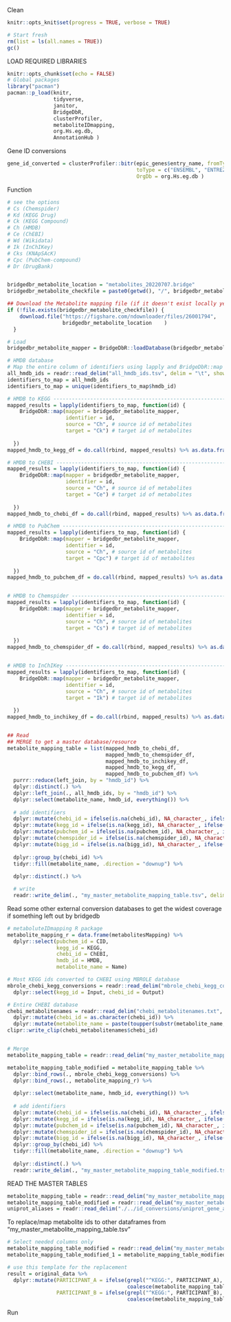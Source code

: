 Clean
```r
knitr::opts_knit$set(progress = TRUE, verbose = TRUE)

# Start fresh
rm(list = ls(all.names = TRUE))
gc()
```

LOAD REQUIRED LIBRARIES
```r
knitr::opts_chunk$set(echo = FALSE)
# Global packages
library("pacman")
pacman::p_load(knitr,
               tidyverse,
               janitor,
               BridgeDbR,
               clusterProfiler,
               metaboliteIDmapping,
               org.Hs.eg.db,
               AnnotationHub )
```

Gene ID conversions
```r
gene_id_converted = clusterProfiler::bitr(epic_genes$entry_name, fromType = "SYMBOL",
                                          toType = c("ENSEMBL", "ENTREZID"),
                                          OrgDb = org.Hs.eg.db )

```

Function
```r
# see the options
# Cs (Chemspider)
# Kd (KEGG Drug)
# Ck (KEGG Compound)
# Ch (HMDB)
# Ce (ChEBI)
# Wd (Wikidata)
# Ik (InChIKey)
# Cks (KNApSAcK)
# Cpc (PubChem-compound)
# Dr (DrugBank)


bridgedbr_metabolite_location = "metabolites_20220707.bridge"
bridgedbr_metabolite_checkfile = paste0(getwd(), "/", bridgedbr_metabolite_location)

## Download the Metabolite mapping file (if it doesn't exist locally yet):
if (!file.exists(bridgedbr_metabolite_checkfile)) {
    download.file("https://figshare.com/ndownloader/files/26001794",
                  bridgedbr_metabolite_location    ) 
  }

# Load
bridgedbr_metabolite_mapper = BridgeDbR::loadDatabase(bridgedbr_metabolite_checkfile)

# HMDB database
# Map the entire column of identifiers using lapply and BridgeDbR::map
all_hmdb_ids = readr::read_delim("all_hmdb_ids.tsv", delim = "\t", show_col_types = FALSE)
identifiers_to_map = all_hmdb_ids
identifiers_to_map = unique(identifiers_to_map$hmdb_id)

# HMDB to KEGG ---------------------------------------------------------
mapped_results = lapply(identifiers_to_map, function(id) {
    BridgeDbR::map(mapper = bridgedbr_metabolite_mapper,
                   identifier = id,
                   source = "Ch", # source id of metabolites
                   target = "Ck") # target id of metabolites
  
  })
mapped_hmdb_to_kegg_df = do.call(rbind, mapped_results) %>% as.data.frame() %>% dplyr::select(hmdb_id = identifier, kegg_id = mapping)

# HMDB to CHEBI ---------------------------------------------------------
mapped_results = lapply(identifiers_to_map, function(id) {
    BridgeDbR::map(mapper = bridgedbr_metabolite_mapper,
                   identifier = id,
                   source = "Ch", # source id of metabolites
                   target = "Ce") # target id of metabolites
  
  })
mapped_hmdb_to_chebi_df = do.call(rbind, mapped_results) %>% as.data.frame() %>% dplyr::select(hmdb_id = identifier, chebi_id = mapping)

# HMDB to PubChem ---------------------------------------------------------
mapped_results = lapply(identifiers_to_map, function(id) {
    BridgeDbR::map(mapper = bridgedbr_metabolite_mapper,
                   identifier = id,
                   source = "Ch", # source id of metabolites
                   target = "Cpc") # target id of metabolites
  
  })
mapped_hmdb_to_pubchem_df = do.call(rbind, mapped_results) %>% as.data.frame() %>% dplyr::select(hmdb_id = identifier, pubchem_id = mapping)


# HMDB to Chemspider ---------------------------------------------------------
mapped_results = lapply(identifiers_to_map, function(id) {
    BridgeDbR::map(mapper = bridgedbr_metabolite_mapper,
                   identifier = id,
                   source = "Ch", # source id of metabolites
                   target = "Cs") # target id of metabolites
  
  })
mapped_hmdb_to_chemspider_df = do.call(rbind, mapped_results) %>% as.data.frame() %>% dplyr::select(hmdb_id = identifier, chemspider_id = mapping)


# HMDB to InChIKey ---------------------------------------------------------
mapped_results = lapply(identifiers_to_map, function(id) {
    BridgeDbR::map(mapper = bridgedbr_metabolite_mapper,
                   identifier = id,
                   source = "Ch", # source id of metabolites
                   target = "Ik") # target id of metabolites
  
  })
mapped_hmdb_to_inchikey_df = do.call(rbind, mapped_results) %>% as.data.frame() %>% dplyr::select(hmdb_id = identifier, inchikey_id = mapping)


## Read
## MERGE to get a master database/resource
metabolite_mapping_table = list(mapped_hmdb_to_chebi_df, 
                                mapped_hmdb_to_chemspider_df,
                                mapped_hmdb_to_inchikey_df,
                                mapped_hmdb_to_kegg_df,
                                mapped_hmdb_to_pubchem_df) %>%
  purrr::reduce(left_join, by = "hmdb_id") %>% 
  dplyr::distinct(.) %>%
  dplyr::left_join(., all_hmdb_ids, by = "hmdb_id") %>%
  dplyr::select(metabolite_name, hmdb_id, everything()) %>%
  
  # add identifiers
  dplyr::mutate(chebi_id = ifelse(is.na(chebi_id), NA_character_, ifelse(grepl("^CHEBI:", chebi_id, ignore.case = T), chebi_id, paste0("CHEBI:", chebi_id)))) %>%
  dplyr::mutate(kegg_id = ifelse(is.na(kegg_id), NA_character_, ifelse(grepl("^KEGG:", kegg_id, ignore.case = T), kegg_id, paste0("KEGG:", kegg_id)))) %>%
  dplyr::mutate(pubchem_id = ifelse(is.na(pubchem_id), NA_character_, ifelse(grepl("^PUBCHEM:", pubchem_id, ignore.case = T), pubchem_id, paste0("PUBCHEM:", pubchem_id)))) %>%
  dplyr::mutate(chemspider_id = ifelse(is.na(chemspider_id), NA_character_, ifelse(grepl("^CHEMSPIDER:", chemspider_id, ignore.case = T), chemspider_id, paste0("CHEMSPIDER:", chemspider_id)))) %>%
  dplyr::mutate(bigg_id = ifelse(is.na(bigg_id), NA_character_, ifelse(grepl("^BIGG:", bigg_id, ignore.case = T), bigg_id, paste0("BIGG:", bigg_id)))) %>%
  
  dplyr::group_by(chebi_id) %>%
  tidyr::fill(metabolite_name, .direction = "downup") %>%
   
  dplyr::distinct(.) %>%

  # write
  readr::write_delim(., "my_master_metabolite_mapping_table.tsv", delim = "\t" )
```

Read some other external conversion databases to get the widest coverage if something left out by bridgedb
```r
# metaboluteIDmapping R package
metabolite_mapping_r = data.frame(metabolitesMapping) %>%
  dplyr::select(pubchem_id = CID,
                kegg_id = KEGG,
                chebi_id = ChEBI,
                hmdb_id = HMDB,
                metabolite_name = Name)

# Most KEGG ids converted to CHEBI using MBROLE database
mbrole_chebi_kegg_conversions = readr::read_delim("mbrole_chebi_kegg_conversions.tsv", delim = "\t", show_col_types = FALSE) %>%
  dplyr::select(kegg_id = Input, chebi_id = Output)

# Entire CHEBI database
chebi_metabolitenames = readr::read_delim("chebi_metabolitenames.txt", delim = "\t", show_col_types = FALSE) %>%
  dplyr::mutate(chebi_id = as.character(chebi_id)) %>%
  dplyr::mutate(metabolite_name = paste(toupper(substr(metabolite_name, 1, 1)), substr(metabolite_name, 2, nchar(metabolite_name)), sep = ""))
clipr::write_clip(chebi_metabolitenames$chebi_id)


# Merge
metabolite_mapping_table = readr::read_delim("my_master_metabolite_mapping_table.tsv", delim = "\t", show_col_types = FALSE) 

metabolite_mapping_table_modified = metabolite_mapping_table %>%
  dplyr::bind_rows(., mbrole_chebi_kegg_conversions) %>%
  dplyr::bind_rows(., metabolite_mapping_r) %>%
  
  dplyr::select(metabolite_name, hmdb_id, everything()) %>%
  
  # add identifiers
  dplyr::mutate(chebi_id = ifelse(is.na(chebi_id), NA_character_, ifelse(grepl("^CHEBI:", chebi_id, ignore.case = T), chebi_id, paste0("CHEBI:", chebi_id)))) %>%
  dplyr::mutate(kegg_id = ifelse(is.na(kegg_id), NA_character_, ifelse(grepl("^KEGG:", kegg_id, ignore.case = T), kegg_id, paste0("KEGG:", kegg_id)))) %>%
  dplyr::mutate(pubchem_id = ifelse(is.na(pubchem_id), NA_character_, ifelse(grepl("^PUBCHEM:", pubchem_id, ignore.case = T), pubchem_id, paste0("PUBCHEM:", pubchem_id)))) %>%
  dplyr::mutate(chemspider_id = ifelse(is.na(chemspider_id), NA_character_, ifelse(grepl("^CHEMSPIDER:", chemspider_id, ignore.case = T), chemspider_id, paste0("CHEMSPIDER:", chemspider_id)))) %>%
  dplyr::mutate(bigg_id = ifelse(is.na(bigg_id), NA_character_, ifelse(grepl("^BIGG:", bigg_id, ignore.case = T), bigg_id, paste0("BIGG:", bigg_id)))) %>%
  dplyr::group_by(chebi_id) %>%
  tidyr::fill(metabolite_name, .direction = "downup") %>%
   
  dplyr::distinct(.) %>%
  readr::write_delim(., "my_master_metabolite_mapping_table_modified.tsv", delim = "\t" )

```

READ THE MASTER TABLES
```r
metabolite_mapping_table = readr::read_delim("my_master_metabolite_mapping_table.tsv", delim = "\t", show_col_types = FALSE) 
metabolite_mapping_table_modified = readr::read_delim("my_master_metabolite_mapping_table_modified.tsv", delim = "\t", show_col_types = FALSE) 
uniprot_aliases = readr::read_delim("./../id_conversions/uniprot_gene_aliases.tsv")


```

To replace/map metabolite ids to other dataframes from "my_master_metabolite_mapping_table.tsv"
```r
# Select needed columns only
metabolite_mapping_table_modified = readr::read_delim("my_master_metabolite_mapping_table_modified.tsv", delim = "\t", show_col_types = FALSE) 
metabolite_mapping_table_modified_1 = metabolite_mapping_table_modified %>% dplyr::select(kegg_id, pubchem_id, chebi_id)

# use this template for the replacement
result = original_data %>%
  dplyr::mutate(PARTICIPANT_A = ifelse(grepl("^KEGG:", PARTICIPANT_A), 
                                       coalesce(metabolite_mapping_table_modified_1$chebi_id[match(PARTICIPANT_A, metabolite_mapping_table_modified_1$kegg_id)], PARTICIPANT_A), PARTICIPANT_A),
                PARTICIPANT_B = ifelse(grepl("^KEGG:", PARTICIPANT_B), 
                                       coalesce(metabolite_mapping_table_modified_1$chebi_id[match(PARTICIPANT_B, metabolite_mapping_table_modified_1$kegg_id)], PARTICIPANT_B), PARTICIPANT_B)   ) 

```

Run
```r

```

